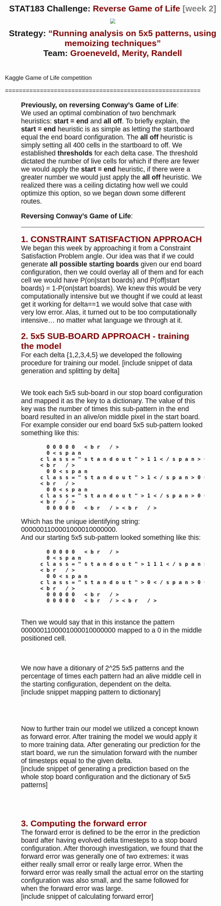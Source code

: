 <head>
  <style type="text/css">
    body, blockquote{
      margin-left:20px;
      margin-right:20px; 
      font-size:14pt; 
      font-family:Calibri,Arial;
    }
    div.title {
      margin-left:auto;
      margin-right:auto;
      text-align:center; 
      line-spacing:10px;
      font-weight:900; 
      font-size:20pt;
    }
    div.pattern-example {
      line-spacing:5px; 
      letter-spacing:10px; 
      font-weight:900;
    }
    div#three-col { 
      width:300px; 
    }
    div#col1 {
      position:relative; 
      float:left; 
      width:60px; 
      display:table-column;
    }
    div#col2 {
      position:relative; 
      float:left; 
      padding-left:10px;
      padding-top:20px;
      vertical-align:middle; 
      width:150px; 
      display:table-column;
    }
    div#col3 {
      position:relative; 
      float:left; 
      width:60px; 
      display:table-column;
    }
    div.intro {
      margin-left:50px;
      margin-right:50px;
      font-size:16pt;
    }
    .big-indent { margin-left:60px;}
    .text-line { clear:both;}
    span.crimson, a { color:maroon;}
    span.standout { color:blue;}
    span.ltgray { color:gray;}
    span.section-head {
      margin-top:20px; 
      color:maroon; 
      font-size:20pt; 
      font-weight:900;
    }
    img {
      padding-top: 15px; 
      padding-bottom: 15px;
    }
    li {margin-top:10px; line-spacing:15px;}
    code {font-size: 12pt;}
  </style>
</head>

<div class="title">
  STAT183 Challenge:  <span class="crimson">Reverse Game of Life</span>
                      <span class="ltgray"> [week 2]</span> <br />
  <img src="http://schools-wikipedia.org/images/194/19479.png" /> <br />
  Strategy: <span class="crimson">"Running analysis on 5x5 patterns, using memoizing techniques"</span> <br />
  Team: <span class="crimson">Groeneveld, Merity, Randell</span> 
 <br /><br /></div>

Kaggle Game of Life competition
<br>

========================================================
<br>
<div class="intro"><b>Previously, on reversing Conway's Game of Life</b>:<br> 
We used an optimal combination of two benchmark heuristics: <b>start = end</b> and <b>all off</b>. To briefly explain, the <b>start = end</b> heuristic is as simple as letting the startboard equal the end board configuration. The <b>all off</b> heuristic is simply setting all 400 cells in the startboard to off. We established <b>thresholds</b> for each delta case. The threshold dictated the number of live cells for which if there are fewer we would apply the <b>start = end</b> heuristic, if there were a greater number we would just apply the <b>all off</b> heuristic. We realized there was a ceiling dictating how well we could optimize this option, so we began down some different routes. 
</div>

<div class="intro"><b>Reversing Conway's Game of Life</b>:<br> 
<hr>

<span class="section-head">1. CONSTRAINT SATISFACTION APPROACH</span>
<br />
We began this week by approaching it from a Constraint Satisfaction Problem angle. Our idea was that if we could generate <b> all possible starting boards</b> given our end board configuration, then we could overlay all of them and for each cell we would have P(on|start boards) and P(off|start boards) = 1-P(on|start boards). We knew this would be very computationally intensive but we thought if we could at least get it working for delta==1 we would solve that case with very low error. Alas, it turned out to be too computationally intensive... no matter what language we through at it. 
<br />

<span class="section-head">2. 5x5 SUB-BOARD APPROACH - training the model</span>
<br />
For each delta {1,2,3,4,5} we developed the following procedure for training our model.
[include snippet of data generation and splitting by delta]
```r

```

We took each 5x5 sub-board in our stop board configuration and mapped it as the key to a dictionary. The value of this key was the number of times this sub-pattern in the end board resulted in an alive/on middle pixel in the start board. 
<br />
For example consider our end board 5x5 sub-pattern looked something like this:
  <div class="pattern-example big-indent">
     00000 <br />
     0<span class="standout">11</span>00 <br />
     00<span class="standout">1</span>00 <br />
     00<span class="standout">1</span>00 <br />
     00000 <br /><br />
  </div>
Which has the unique identifying string: 0000001100001000010000000.
<br />
And our starting 5x5 sub-pattern looked something like this:
  <div class="pattern-example big-indent">
     00000 <br />
     0<span class="standout">111</span>0 <br />
     00<span class="standout">0</span>00 <br />
     00000 <br />
     00000 <br /><br />
  </div>

<br /> 
Then we would say that in this instance the pattern 0000001100001000010000000 mapped to a 0 in the middle positioned cell.

<br />

We now have a ditionary of 2^25 5x5 patterns and the percentage of times each pattern had an alive middle cell in the starting configuration, dependent on the delta. 
<br />
[include snippet mapping pattern to dictionary]
```r

```
<br />


Now to further train our model we utilized a concept known as forward error. After training the model we would apply it to more training data. After generating our prediction for the start board, we run the simulation forward with the number of timesteps equal to the given delta. 
<br />
[include snippet of generating a prediction based on the whole stop board configuration and the dictionary of 5x5 patterns]
```r

```
<br /><br />
<span class="section-head">3. Computing the forward error</span>
<br />
The forward error is defined to be the error in the prediction board after having evolved delta timesteps to a stop board configuration. After thorough investigation, we found that the forward error was generally one of two extremes: it was either really small error or really large error. When the forward error was really small the actual error on the starting configuration was also small, and the same followed for when the forward error was large. 
<br />
[include snippet of calculating forward error]
```r

```


</div>






















